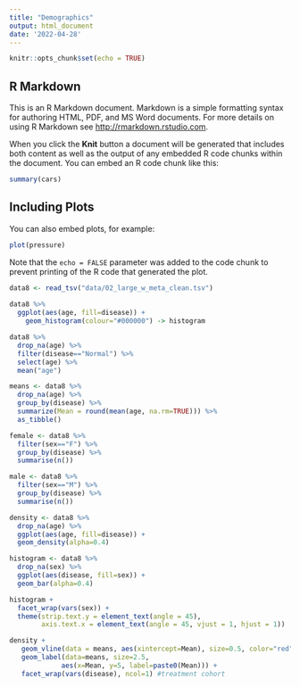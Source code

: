 ```yaml
---
title: "Demographics"
output: html_document
date: '2022-04-28'
---
```


```r
knitr::opts_chunk$set(echo = TRUE)
```

## R Markdown

This is an R Markdown document. Markdown is a simple formatting syntax for authoring HTML, PDF, and MS Word documents. For more details on using R Markdown see <http://rmarkdown.rstudio.com>.

When you click the **Knit** button a document will be generated that includes both content as well as the output of any embedded R code chunks within the document. You can embed an R code chunk like this:

```r
summary(cars)
```

## Including Plots

You can also embed plots, for example:

```r
plot(pressure)
```

Note that the `echo = FALSE` parameter was added to the code chunk to prevent printing of the R code that generated the plot.

```r
data8 <- read_tsv("data/02_large_w_meta_clean.tsv")
    
data8 %>% 
  ggplot(aes(age, fill=disease)) +
    geom_histogram(colour="#000000") -> histogram

data8 %>% 
  drop_na(age) %>% 
  filter(disease=="Normal") %>% 
  select(age) %>% 
  mean("age") 

means <- data8 %>% 
  drop_na(age) %>% 
  group_by(disease) %>% 
  summarize(Mean = round(mean(age, na.rm=TRUE))) %>% 
  as_tibble()

female <- data8 %>% 
  filter(sex=="F") %>% 
  group_by(disease) %>% 
  summarise(n())

male <- data8 %>% 
  filter(sex=="M") %>% 
  group_by(disease) %>% 
  summarise(n())

density <- data8 %>% 
  drop_na(age) %>% 
  ggplot(aes(age, fill=disease)) +
  geom_density(alpha=0.4) 

histogram <- data8 %>% 
  drop_na(sex) %>% 
  ggplot(aes(disease, fill=sex)) +
  geom_bar(alpha=0.4)

histogram +
  facet_wrap(vars(sex)) +
  theme(strip.text.y = element_text(angle = 45), 
        axis.text.x = element_text(angle = 45, vjust = 1, hjust = 1))

density + 
   geom_vline(data = means, aes(xintercept=Mean), size=0.5, color="red") +
   geom_label(data=means, size=2.5, 
             aes(x=Mean, y=5, label=paste0(Mean))) +
   facet_wrap(vars(disease), ncol=1) #treatment cohort
```

